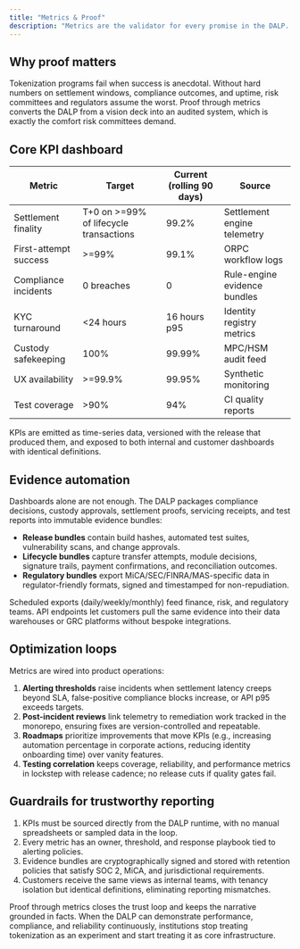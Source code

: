 ```yaml
---
title: "Metrics & Proof"
description: "Metrics are the validator for every promise in the DALP. Institutions, regulators, and executives expect continuous proof that lifecycle automation, compliance, custody, and settlement work exactly as advertised. The DALP treats telemetry, KPIs, and evidence packs as product features, not quarterly reports, so the proof never goes stale."
---
```


## Why proof matters

Tokenization programs fail when success is anecdotal. Without hard numbers on settlement windows, compliance outcomes, and uptime, risk committees and regulators assume the worst. Proof through metrics converts the DALP from a vision deck into an audited system, which is exactly the comfort risk committees demand.

## Core KPI dashboard

| Metric | Target | Current (rolling 90 days) | Source |
| --- | --- | --- | --- |
| Settlement finality | T+0 on >=99% of lifecycle transactions | 99.2% | Settlement engine telemetry |
| First-attempt success | >=99% | 99.1% | ORPC workflow logs |
| Compliance incidents | 0 breaches | 0 | Rule-engine evidence bundles |
| KYC turnaround | \<24 hours | 16 hours p95 | Identity registry metrics |
| Custody safekeeping | 100% | 99.99% | MPC/HSM audit feed |
| UX availability | >=99.9% | 99.95% | Synthetic monitoring |
| Test coverage | >90% | 94% | CI quality reports |

KPIs are emitted as time-series data, versioned with the release that produced them, and exposed to both internal and customer dashboards with identical definitions.

## Evidence automation

Dashboards alone are not enough. The DALP packages compliance decisions, custody approvals, settlement proofs, servicing receipts, and test reports into immutable evidence bundles:

- **Release bundles** contain build hashes, automated test suites, vulnerability scans, and change approvals.
- **Lifecycle bundles** capture transfer attempts, module decisions, signature trails, payment confirmations, and reconciliation outcomes.
- **Regulatory bundles** export MiCA/SEC/FINRA/MAS-specific data in regulator-friendly formats, signed and timestamped for non-repudiation.

Scheduled exports (daily/weekly/monthly) feed finance, risk, and regulatory teams. API endpoints let customers pull the same evidence into their data warehouses or GRC platforms without bespoke integrations.

## Optimization loops

Metrics are wired into product operations:

1. **Alerting thresholds** raise incidents when settlement latency creeps beyond SLA, false-positive compliance blocks increase, or API p95 exceeds targets.
2. **Post-incident reviews** link telemetry to remediation work tracked in the monorepo, ensuring fixes are version-controlled and repeatable.
3. **Roadmaps** prioritize improvements that move KPIs (e.g., increasing automation percentage in corporate actions, reducing identity onboarding time) over vanity features.
4. **Testing correlation** keeps coverage, reliability, and performance metrics in lockstep with release cadence; no release cuts if quality gates fail.

## Guardrails for trustworthy reporting

1. KPIs must be sourced directly from the DALP runtime, with no manual spreadsheets or sampled data in the loop.
2. Every metric has an owner, threshold, and response playbook tied to alerting policies.
3. Evidence bundles are cryptographically signed and stored with retention policies that satisfy SOC 2, MiCA, and jurisdictional requirements.
4. Customers receive the same views as internal teams, with tenancy isolation but identical definitions, eliminating reporting mismatches.

Proof through metrics closes the trust loop and keeps the narrative grounded in facts. When the DALP can demonstrate performance, compliance, and reliability continuously, institutions stop treating tokenization as an experiment and start treating it as core infrastructure.
